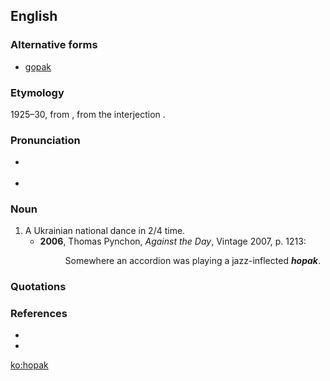 ==English==

===Alternative forms===
* [[gopak]]

===Etymology===
1925–30, from {{Ukr.}} {{term|гопак||tr=hopák|sc=Cyrl}}, from the interjection {{term|гоп||tr=hop|lang=uk|sc=Cyrl}}.

===Pronunciation===
* {{a|Canada}} {{IPA|/ˈhoːpæk/}}
* {{IPA|/ˈhəʊpæk/}}

===Noun===
{{wikipedia}}
{{en-noun}}

# A Ukrainian national dance in 2/4 time.
#* '''2006''', Thomas Pynchon, ''Against the Day'', Vintage 2007, p. 1213:
#*: Somewhere an accordion was playing a jazz-inflected '''''hopak'''''.

===Quotations===
{{seeCites}}

===References===
* {{R:Canadian Oxford 2004}}
* {{R:Dictionary.com 1.1}}

[[ko:hopak]]